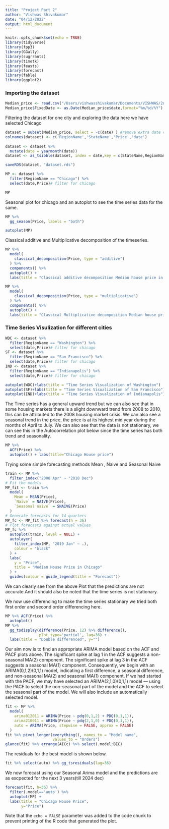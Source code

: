 ```yaml
---
title: "Project Part 2"
author: "Vishwas Shivakumar"
date: "04/12/2022"
output: html_document
---
```


```r
knitr::opts_chunk$set(echo = TRUE)
library(tidyverse)
library(fpp3)
library(GGally)
library(sugrrants)
library(timetk)
library(feasts)
library(forecast)
library(fable)
library(ggplot2)
```

### Importing the dataset

```r
Median_price <- read.csv("/Users/vishwasshivakumar/Documents/VISHWAS/2nd sem/Time Series/project/Median_price.csv", header=TRUE,sep=",")
Median_price$FixedDate <- as.Date(Median_price$date,format="%m/%d/%Y") #import data and fix date

```

Filtering the dataset for one city and exploring the data here we have selected Chicago

```r
dataset = subset(Median_price, select = -c(date) ) #remove extra date column
colnames(dataset) <- c('RegionName','StateName','Price','date')
  
dataset <- dataset %>%
  mutate(date = yearmonth(date)) 
dataset <- as_tsibble(dataset, index = date,key = c(StateName,RegionName))

saveRDS(dataset, "dataset.rds")

MP <- dataset %>%
  filter(RegionName == "Chicago") %>%
  select(date,Price)# filter for chicago

MP

```

Seasonal plot for chicago and an autoplot to see the time series data for the same.

```r
MP %>%
  gg_season(Price, labels = "both")

autoplot(MP)
```

Classical additive and Multiplicative decomposition of the timeseries.


```r
MP %>%
  model(
    classical_decomposition(Price, type = "additive")
  ) %>%
  components() %>%
  autoplot() +
  labs(title = "Classical additive decomposition Median house price in chicago")

MP %>%
  model(
    classical_decomposition(Price, type = "multiplicative")
  ) %>%
  components() %>%
  autoplot() +
  labs(title = "Classical Multiplicative decomposition Median house price in chicago")

```

### Time Series Visulization for different cities

```r
WDC <- dataset %>%
  filter(RegionName == "Washington") %>%
  select(date,Price)# filter for chicago
SF <- dataset %>%
  filter(RegionName == "San Francisco") %>%
  select(date,Price)# filter for chicago
IND <- dataset %>%
  filter(RegionName == "Indianapolis") %>%
  select(date,Price)# filter for chicago

autoplot(WDC)+labs(title = "Time Series Visualization of Washington")
autoplot(SF)+labs(title = "Time Series Visualization of San Francisco")
autoplot(IND)+labs(title = "Time Series Visualization of Indianapolis")
```


The Time series has a general upward trend but we can also see that in some housing markets there is a slight downward trend from 2008 to 2010, this can be attributed to the 2008 housing market crisis. We can also see a seasonal trend in the price, the price is at its highest mid year during the months of April to July. We can also see that the data is not stationary, we can see this in the Autocorrelation plot below since the time series has both trend and seasonality.


```r
MP %>%
  ACF(Price) %>%
  autoplot() + labs(title="Chicago House price")
```

Trying some simple forecasting methods Mean , Naive and Seasonal Naive

```r
train <- MP %>%
  filter_index("2008 Apr" ~ "2018 Dec")
# Fit the models
MP_fit <- train %>%
  model(
    Mean = MEAN(Price),
    `Naïve` = NAIVE(Price),
    `Seasonal naïve` = SNAIVE(Price)
  )
# Generate forecasts for 14 quarters
MP_fc <- MP_fit %>% forecast(h = 36)
# Plot forecasts against actual values
MP_fc %>%
  autoplot(train, level = NULL) +
  autolayer(
    filter_index(MP, "2019 Jan" ~ .),
    colour = "black"
  ) +
  labs(
    y = "Price",
    title = "Median House Price in Chicago"
  ) +
  guides(colour = guide_legend(title = "Forecast"))
```

We can clearly see from the above Plot that the predictions are not accurate.And it should also be noted that the time series is not stationary.

We now use differencing to make the time series stationary we tried both  first order and second order differencing here.


```r
MP %>% ACF(Price) %>% 
  autoplot() 
MP %>%
  gg_tsdisplay(difference(Price, 12) %>% difference(),
               plot_type='partial', lag=36) +
  labs(title = "Double differenced", y="")
```


Our aim now is to find an appropriate ARIMA model based on the ACF and PACF plots above. The significant spike at lag 1 in the ACF suggests a non-seasonal MA(2) component. The significant spike at lag 3 in the ACF suggests a seasonal MA(1) component. Consequently, we begin with an ARIMA(0,1,2)(0,1,1) model, indicating a first difference, a seasonal difference, and non-seasonal MA(2) and seasonal MA(1) component. If we had started with the PACF, we may have selected an ARIMA(2,1,0)(0,1,1) model — using the PACF to select the non-seasonal part of the model and the ACF to select the seasonal part of the model. We will also include an automatically selected model. 


```r
fit <- MP %>%
  model(
    arima012011 = ARIMA(Price ~ pdq(0,1,2) + PDQ(0,1,1)),
    arima210011 = ARIMA(Price ~ pdq(2,1,0) + PDQ(0,1,1)),
    auto = ARIMA(Price, stepwise = FALSE, approx = FALSE)
  )
fit %>% pivot_longer(everything(), names_to = "Model name",
                     values_to = "Orders")
glance(fit) %>% arrange(AICc) %>% select(.model:BIC)
```


The residuals for the best model is shown below.


```r
fit %>% select(auto) %>% gg_tsresiduals(lag=36)
```


We now forecast using our Seasonal Arima model and the predictions are as excpected for the next 3 years(till 2024 dec)


```r
forecast(fit, h=36) %>%
  filter(.model=='auto') %>%
  autoplot(MP) +
  labs(title = "Chicago House Price",
       y="Price")
```

Note that the `echo = FALSE` parameter was added to the code chunk to prevent printing of the R code that generated the plot.

